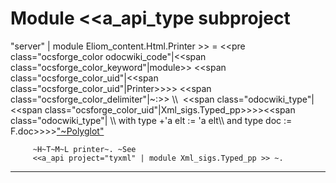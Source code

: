 =Module <<a_api_type subproject="server" | module Eliom_content.Html.Printer >> =
<<pre class="ocsforge_color odocwiki_code"|<<span class="ocsforge_color_keyword"|module>> <<span class="ocsforge_color_uid"|<<span class="ocsforge_color_uid"|Printer>>>> <<span class="ocsforge_color_delimiter"|~:>> \\  <<span class="odocwiki_type"|<<span class="ocsforge_color_uid"|Xml_sigs.Typed_pp>>>><<span class="odocwiki_type"| \\    with type +'a elt := 'a elt\\     and type doc := F.doc>>>>[[http://dev.w3.org/html5/html-xhtml-author-guide/|"~Polyglot"]]
      ~H~T~M~L printer~. ~See
      <<a_api project="tyxml" | module Xml_sigs.Typed_pp >> ~.

----

